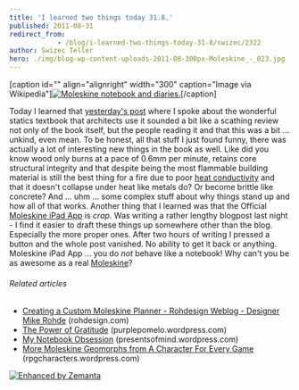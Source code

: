 ```yaml
---
title: 'I learned two things today 31.8.'
published: 2011-08-31
redirect_from: 
            - /blog/i-learned-two-things-today-31-8/swizec/2322
author: Swizec Teller
hero: ./img/blog-wp-content-uploads-2011-08-300px-Moleskine_-_023.jpg
---
```

\[caption id="" align="alignright" width="300" caption="Image via Wikipedia"][![Moleskine notebook and diaries.](./img/blog-wp-content-uploads-2011-08-300px-Moleskine_-_023.jpg "Moleskine notebook and diaries.")](http://commons.wikipedia.org/wiki/File:Moleskine_-_02.jpg)\[/caption]

Today I learned that [yesterday's post](http://swizec.com/blog/i-learned-two-things-today-30-8/swizec/2308 "I learned two things today 30.8.") where I spoke about the wonderful statics textbook that architects use it sounded a bit like a scathing review not only of the book itself, but the people reading it and that this was a bit ... unkind, even mean. To be honest, all that stuff I just found funny, there was actually a lot of interesting new things in the book as well. Like did you know wood only burns at a pace of 0.6mm per minute, retains core structural integrity and that despite being the most flammable building material is still the best thing for a fire due to poor [heat conductivity](http://en.wikipedia.org/wiki/Thermal_conductivity "Thermal conductivity") and that it doesn't collapse under heat like metals do? Or become brittle like concrete? And ... uhm ... some complex stuff about why things stand up and how all of that works. Another thing that I learned was that the Official [Moleskine iPad App](http://itunes.apple.com/us/app/moleskine/id429657255?mt=8) is _crap_. Was writing a rather lengthy blogpost last night - I find it easier to draft these things up somewhere other than the blog. Especially the more proper ones. After two hours of writing I pressed a button and the whole post vanished. No ability to get it back or anything. Moleskine iPad App ... you do _not_ behave like a notebook! Why can't you be as awesome as a real [Moleskine](http://www.moleskine.com/)?

###### Related articles

- [Creating a Custom Moleskine Planner - Rohdesign Weblog - Designer Mike Rohde](http://rohdesign.com/weblog/2006/5/24/creating-a-custom-moleskine-planner.html) (rohdesign.com)
- [The Power of Gratitude](http://purplepomelo.wordpress.com/2011/08/20/the-power-of-gratitude/) (purplepomelo.wordpress.com)
- [My Notebook Obsession](http://presentsofmind.wordpress.com/2011/08/27/my-notebook-obsession/) (presentsofmind.wordpress.com)
- [More Moleskine Geomorphs from A Character For Every Game](http://rpgcharacters.wordpress.com/2011/08/06/more-moleskine-geomorphs/) (rpgcharacters.wordpress.com)

[![Enhanced by Zemanta](http://img.zemanta.com/zemified_e.png?x-id=313e2c4a-cba1-47da-93d2-c6d7cef0fd99)](http://www.zemanta.com/ "Enhanced by Zemanta")